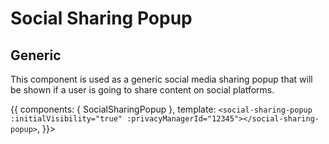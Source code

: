
<Meta title='Social Sharing Components / Popup' />

# Social Sharing Popup

## Generic

This component is used as a generic social media sharing popup that will be shown if a user is going to share content on social platforms.

<Story name='Generic'>{{
  components: { SocialSharingPopup },
  template: `<social-sharing-popup :initialVisibility="true" :privacyManagerId="12345"></social-sharing-popup>`,
}}></Story>
